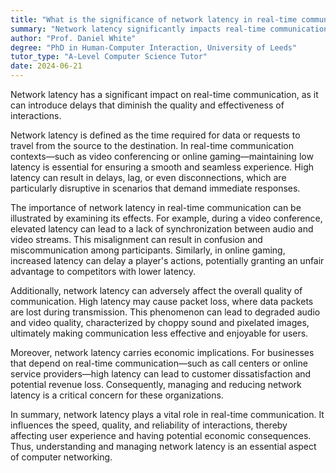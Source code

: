 ```yaml
---
title: "What is the significance of network latency in real-time communication?"
summary: "Network latency significantly impacts real-time communication as it can cause delays, reducing the quality and effectiveness of the communication."
author: "Prof. Daniel White"
degree: "PhD in Human-Computer Interaction, University of Leeds"
tutor_type: "A-Level Computer Science Tutor"
date: 2024-06-21
---
```


Network latency has a significant impact on real-time communication, as it can introduce delays that diminish the quality and effectiveness of interactions.

Network latency is defined as the time required for data or requests to travel from the source to the destination. In real-time communication contexts—such as video conferencing or online gaming—maintaining low latency is essential for ensuring a smooth and seamless experience. High latency can result in delays, lag, or even disconnections, which are particularly disruptive in scenarios that demand immediate responses.

The importance of network latency in real-time communication can be illustrated by examining its effects. For example, during a video conference, elevated latency can lead to a lack of synchronization between audio and video streams. This misalignment can result in confusion and miscommunication among participants. Similarly, in online gaming, increased latency can delay a player's actions, potentially granting an unfair advantage to competitors with lower latency.

Additionally, network latency can adversely affect the overall quality of communication. High latency may cause packet loss, where data packets are lost during transmission. This phenomenon can lead to degraded audio and video quality, characterized by choppy sound and pixelated images, ultimately making communication less effective and enjoyable for users.

Moreover, network latency carries economic implications. For businesses that depend on real-time communication—such as call centers or online service providers—high latency can lead to customer dissatisfaction and potential revenue loss. Consequently, managing and reducing network latency is a critical concern for these organizations.

In summary, network latency plays a vital role in real-time communication. It influences the speed, quality, and reliability of interactions, thereby affecting user experience and having potential economic consequences. Thus, understanding and managing network latency is an essential aspect of computer networking.
    